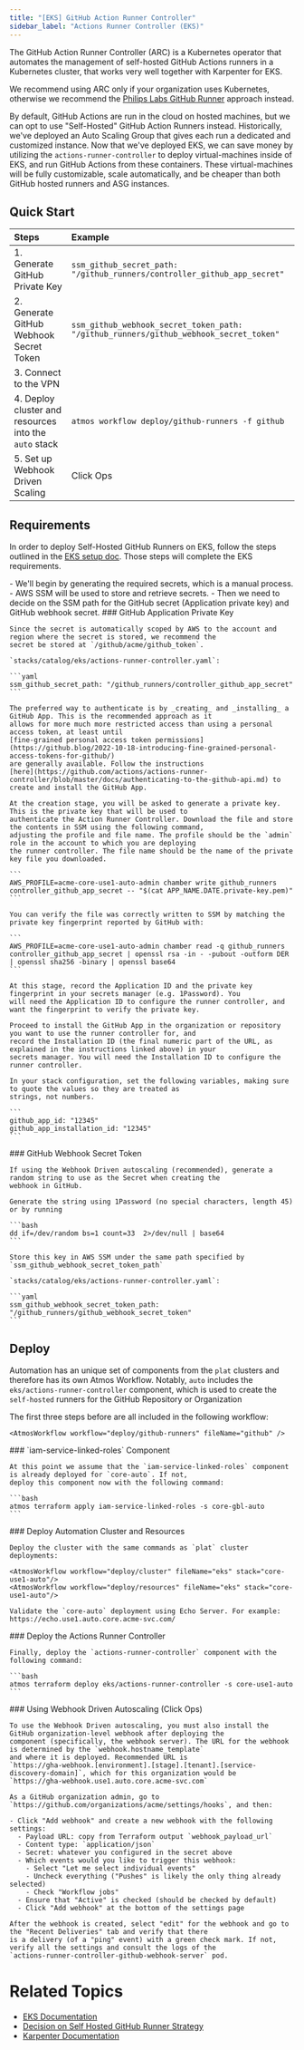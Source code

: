 ```yaml
---
title: "[EKS] GitHub Action Runner Controller"
sidebar_label: "Actions Runner Controller (EKS)"
---
```


<Intro>
The GitHub Action Runner Controller (ARC) is a Kubernetes operator that automates the management of self-hosted GitHub Actions runners in a Kubernetes cluster, that works very well together with Karpenter for EKS.
</Intro>

<Note title="Important">We recommend using ARC only if your organization uses Kubernetes, otherwise we recommend the [Philips Labs GitHub Runner](/layers/github-actions/philips-labs-github-runners) approach instead.</Note>

By default, GitHub Actions are run in the cloud on hosted machines, but we can opt to use "Self-Hosted" GitHub Action
Runners instead. Historically, we've deployed an Auto Scaling Group that gives each run a dedicated and customized
instance. Now that we've deployed EKS, we can save money by utilizing the `actions-runner-controller` to deploy
virtual-machines inside of EKS, and run GitHub Actions from these containers. These virtual-machines will be fully
customizable, scale automatically, and be cheaper than both GitHub hosted runners and ASG instances.

## Quick Start

| Steps                                                 | Example                                                                               |
| :---------------------------------------------------- | :------------------------------------------------------------------------------------ |
| 1. Generate GitHub Private Key                        | `ssm_github_secret_path: "/github_runners/controller_github_app_secret"`              |
| 2. Generate GitHub Webhook Secret Token               | `ssm_github_webhook_secret_token_path: "/github_runners/github_webhook_secret_token"` |
| 3. Connect to the VPN                                 |                                                                                       |
| 4. Deploy cluster and resources into the `auto` stack | `atmos workflow deploy/github-runners -f github`                                      |
| 5. Set up Webhook Driven Scaling                      | Click Ops                                                                             |

## Requirements

In order to deploy Self-Hosted GitHub Runners on EKS, follow the steps outlined in the [EKS setup doc](/layers/eks). Those steps will complete the EKS requirements.

<KeyPoints title="Overview">
  - We'll begin by generating the required secrets, which is a manual process.
  - AWS SSM will be used to store and retrieve secrets.
  - Then we need to decide on the SSM path for the GitHub secret (Application private key) and GitHub webhook secret.
</KeyPoints>

<Steps>
  <Step>
    ### <StepNumber/> GitHub Application Private Key

    Since the secret is automatically scoped by AWS to the account and region where the secret is stored, we recommend the
    secret be stored at `/github/acme/github_token`.

    `stacks/catalog/eks/actions-runner-controller.yaml`:

    ```yaml
    ssm_github_secret_path: "/github_runners/controller_github_app_secret"
    ```

    The preferred way to authenticate is by _creating_ and _installing_ a GitHub App. This is the recommended approach as it
    allows for more much more restricted access than using a personal access token, at least until
    [fine-grained personal access token permissions](https://github.blog/2022-10-18-introducing-fine-grained-personal-access-tokens-for-github/)
    are generally available. Follow the instructions
    [here](https://github.com/actions/actions-runner-controller/blob/master/docs/authenticating-to-the-github-api.md) to
    create and install the GitHub App.

    At the creation stage, you will be asked to generate a private key. This is the private key that will be used to
    authenticate the Action Runner Controller. Download the file and store the contents in SSM using the following command,
    adjusting the profile and file name. The profile should be the `admin` role in the account to which you are deploying
    the runner controller. The file name should be the name of the private key file you downloaded.

    ```
    AWS_PROFILE=acme-core-use1-auto-admin chamber write github_runners controller_github_app_secret -- "$(cat APP_NAME.DATE.private-key.pem)"
    ```

    You can verify the file was correctly written to SSM by matching the private key fingerprint reported by GitHub with:

    ```
    AWS_PROFILE=acme-core-use1-auto-admin chamber read -q github_runners controller_github_app_secret | openssl rsa -in - -pubout -outform DER | openssl sha256 -binary | openssl base64
    ```

    At this stage, record the Application ID and the private key fingerprint in your secrets manager (e.g. 1Password). You
    will need the Application ID to configure the runner controller, and want the fingerprint to verify the private key.

    Proceed to install the GitHub App in the organization or repository you want to use the runner controller for, and
    record the Installation ID (the final numeric part of the URL, as explained in the instructions linked above) in your
    secrets manager. You will need the Installation ID to configure the runner controller.

    In your stack configuration, set the following variables, making sure to quote the values so they are treated as
    strings, not numbers.

    ```
    github_app_id: "12345"
    github_app_installation_id: "12345"
    ```
  </Step>

  <Step>
    ### <StepNumber/> GitHub Webhook Secret Token

    If using the Webhook Driven autoscaling (recommended), generate a random string to use as the Secret when creating the
    webhook in GitHub.

    Generate the string using 1Password (no special characters, length 45) or by running

    ```bash
    dd if=/dev/random bs=1 count=33  2>/dev/null | base64
    ```

    Store this key in AWS SSM under the same path specified by `ssm_github_webhook_secret_token_path`

    `stacks/catalog/eks/actions-runner-controller.yaml`:

    ```yaml
    ssm_github_webhook_secret_token_path: "/github_runners/github_webhook_secret_token"
    ```
  </Step>

  ## Deploy

  Automation has an unique set of components from the `plat` clusters and therefore has its own Atmos Workflow. Notably,
  `auto` includes the `eks/actions-runner-controller` component, which is used to create the `self-hosted` runners for the
  GitHub Repository or Organization

  <Note title="Tip">
    The first three steps before are all included in the following workflow:

    <AtmosWorkflow workflow="deploy/github-runners" fileName="github" />
  </Note>

  <Step>
    ### <StepNumber/> `iam-service-linked-roles` Component

    At this point we assume that the `iam-service-linked-roles` component is already deployed for `core-auto`. If not,
    deploy this component now with the following command:

    ```bash
    atmos terraform apply iam-service-linked-roles -s core-gbl-auto
    ```
  </Step>

  <Step>
    ### <StepNumber/> Deploy Automation Cluster and Resources

    Deploy the cluster with the same commands as `plat` cluster deployments:

    <AtmosWorkflow workflow="deploy/cluster" fileName="eks" stack="core-use1-auto"/>
    <AtmosWorkflow workflow="deploy/resources" fileName="eks" stack="core-use1-auto"/>

    Validate the `core-auto` deployment using Echo Server. For example: https://echo.use1.auto.core.acme-svc.com/
  </Step>

  <Step>
    ### <StepNumber/> Deploy the Actions Runner Controller

    Finally, deploy the `actions-runner-controller` component with the following command:

    ```bash
    atmos terraform deploy eks/actions-runner-controller -s core-use1-auto
    ```

  </Step>

  <Step>
    ### <StepNumber/> Using Webhook Driven Autoscaling (Click Ops)

    To use the Webhook Driven autoscaling, you must also install the GitHub organization-level webhook after deploying the
    component (specifically, the webhook server). The URL for the webhook is determined by the `webhook.hostname_template`
    and where it is deployed. Recommended URL is
    `https://gha-webhook.[environment].[stage].[tenant].[service-discovery-domain]`, which for this organization would be
    `https://gha-webhook.use1.auto.core.acme-svc.com`

    As a GitHub organization admin, go to
    `https://github.com/organizations/acme/settings/hooks`, and then:

    - Click "Add webhook" and create a new webhook with the following settings:
      - Payload URL: copy from Terraform output `webhook_payload_url`
      - Content type: `application/json`
      - Secret: whatever you configured in the secret above
      - Which events would you like to trigger this webhook:
        - Select "Let me select individual events"
        - Uncheck everything ("Pushes" is likely the only thing already selected)
        - Check "Workflow jobs"
      - Ensure that "Active" is checked (should be checked by default)
      - Click "Add webhook" at the bottom of the settings page

    After the webhook is created, select "edit" for the webhook and go to the "Recent Deliveries" tab and verify that there
    is a delivery (of a "ping" event) with a green check mark. If not, verify all the settings and consult the logs of the
    `actions-runner-controller-github-webhook-server` pod.
  </Step>
</Steps>

# Related Topics

- [EKS Documentation](/layers/eks/)
- [Decision on Self Hosted GitHub Runner Strategy](/layers/software-delivery/design-decisions/decide-on-self-hosted-github-runner-strategy#self-hosted-runners-on-kubernetes)
- [Karpenter Documentation](https://karpenter.sh/)
